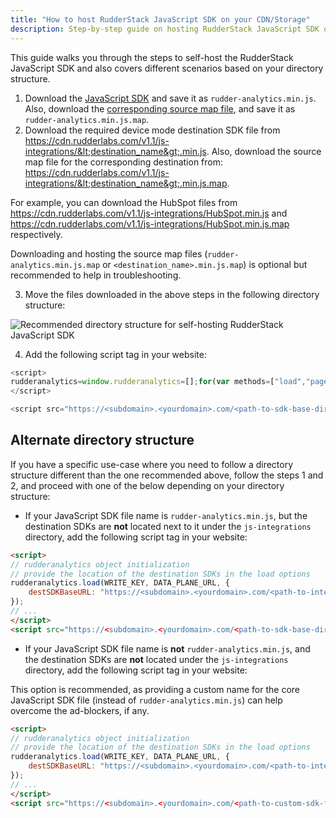 ```yaml
---
title: "How to host RudderStack JavaScript SDK on your CDN/Storage"
description: Step-by-step guide on hosting RudderStack JavaScript SDK on your own CDN or storage.
---
```


This guide walks you through the steps to self-host the RudderStack JavaScript SDK and also covers different scenarios based on your directory structure.

1. Download the [JavaScript SDK](https://cdn.rudderlabs.com/v1.1/rudder-analytics.min.js) and save it as `rudder-analytics.min.js`. Also, download the [corresponding source map file](https://cdn.rudderlabs.com/v1.1/rudder-analytics.min.js.map), and save it as `rudder-analytics.min.js.map`.
2. Download the required device mode destination SDK file from https://cdn.rudderlabs.com/v1.1/js-integrations/&lt;destination_name&gt;.min.js. Also, download the source map file for the corresponding destination from: https://cdn.rudderlabs.com/v1.1/js-integrations/&lt;destination_name&gt;.min.js.map.

For example, you can download the HubSpot files from  https://cdn.rudderlabs.com/v1.1/js-integrations/HubSpot.min.js and  https://cdn.rudderlabs.com/v1.1/js-integrations/HubSpot.min.js.map respectively.

<div class="infoBlock">
Downloading and hosting the source map files (<code class="inline-code">rudder-analytics.min.js.map</code> or <code class="inline-code">&lt;destination_name&gt;.min.js.map</code>) is optional but recommended to help in troubleshooting.
</div>

3. Move the files downloaded in the above steps in the following directory structure: 

<img src="../../assets/js-sdk-recommended-folder-structure.png" alt="Recommended directory structure for self-hosting RudderStack JavaScript SDK" />

4. Add the following script tag in your website:

```javascript
<script>
rudderanalytics=window.rudderanalytics=[];for(var methods=["load","page","track","identify","alias","group","ready","reset","getAnonymousId","setAnonymousId","getUserId","getUserTraits","getGroupId","getGroupTraits"],i=0;i<methods.length;i++){var method=methods[i];rudderanalytics[method]=function(a){return function(){rudderanalytics.push([a].concat(Array.prototype.slice.call(arguments)))}}(method)}rudderanalytics.load(WRITE_KEY,DATA_PLANE_URL),rudderanalytics.page();
</script>

<script src="https://<subdomain>.<yourdomain>.com/<path-to-sdk-base-directory>/rudder-analytics.min.js"></script>
```

## Alternate directory structure

If you have a specific use-case where you need to follow a directory structure different than the one recommended above, follow the steps 1 and 2, and proceed with one of the below depending on your directory structure:

- If your JavaScript SDK file name is `rudder-analytics.min.js`, but the destination SDKs are **not** located next to it under the `js-integrations` directory, add the following script tag in your website:

 ```html
 <script>
 // rudderanalytics object initialization
 // provide the location of the destination SDKs in the load options
 rudderanalytics.load(WRITE_KEY, DATA_PLANE_URL, {
     destSDKBaseURL: "https://<subdomain>.<yourdomain>.com/<path-to-integration-sdks-directory>"
 });
 // ...
 </script>
 <script src="https://<subdomain>.<yourdomain>.com/<path-to-sdk-base-directory>/rudder-analytics.min.js"></script>
 ```

- If your JavaScript SDK file name is **not** `rudder-analytics.min.js`, and the destination SDKs are **not** located under the `js-integrations` directory, add the following script tag in your website:

<div class="infoBlock"> 
This option is recommended, as providing a custom name for the core JavaScript SDK file (instead of <code class="inline-code">rudder-analytics.min.js</code>) can help overcome the ad-blockers, if any.
</div>

 ```html
 <script>
 // rudderanalytics object initialization
 // provide the location of the destination SDKs in the load options
 rudderanalytics.load(WRITE_KEY, DATA_PLANE_URL, {
     destSDKBaseURL: "https://<subdomain>.<yourdomain>.com/<path-to-integration-sdks-directory>"
 });
 // ...
 </script>
 <script src="https://<subdomain>.<yourdomain>.com/<path-to-custom-sdk-file>/<custom-sdk-file-name.js>"></script>
 ```
